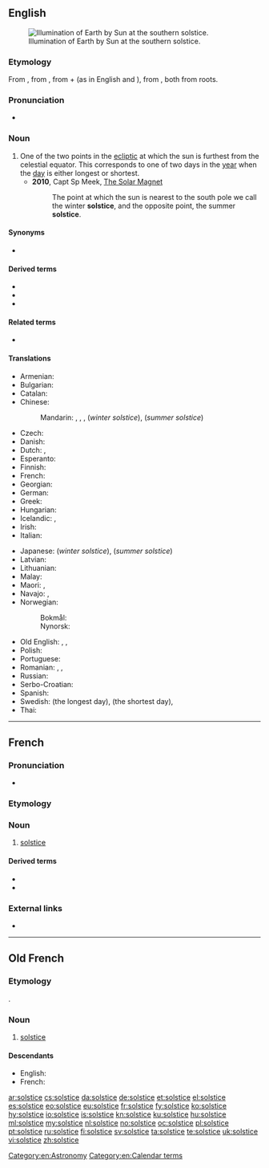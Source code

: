 ==English==
{{wikipedia}}
[[File:Earth-lighting-winter-solstice EN.png|thumb|Illumination of Earth by Sun at the southern solstice.]]

===Etymology===
From {{etyl|fro|en}} {{m|fro|solstice}}, from {{etyl|la|en}} {{m|la|solstitium}}, from {{m|la|sol||sun}} + {{m|la|sto||stand}} (as in English {{m|en|solar}} and {{m|en|resist}}), from {{m|la|sistō||I stand still}}, both from {{etyl|ine-pro|en}} roots.

===Pronunciation===
* {{IPA|/ˈsɒl.stɪs/|lang=en}}

===Noun===
{{en-noun}}

# One of the two points in the [[ecliptic]] at which the sun is furthest from the celestial equator. This corresponds to one of two days in the [[year]] when the [[day]] is either longest or shortest.
#* '''2010''', Capt Sp Meek, [https://books.google.com/books?id=ZNrtnH9kvYYC&pg=PP8&dq=solstice&hl=en&sa=X&ved=0CD4Q6AEwBji0AWoVChMI6YaS8uWsxwIVkiqICh32vgDd#v=onepage&q=solstice&f=false The Solar Magnet]
#*: The point at which the sun is nearest to the south pole we call the winter '''solstice''', and the opposite point, the summer '''solstice'''.

====Synonyms====
* {{l|en|sunstead}}

====Derived terms====
* {{l|en|summer solstice}}
* {{l|en|winter solstice}}
* {{l|en|solstitial}}

====Related terms====
* {{l|en|equinox}}

====Translations====
{{trans-top|point where the earth stands at the extreme of its ellipsis around the sun}}
* Armenian: {{t|hy|արևադարձ}}
* Bulgarian: {{t|bg|слънцестоéне|n|sc=Cyrl}}
* Catalan: {{t+|ca|solstici|m}}
* Chinese:
*: Mandarin: {{t+|cmn|至日|tr=zhìrì}}, {{t+|cmn|至點}}, {{t+|cmn|至点|tr=zhìdiǎn}}, {{t+|cmn|冬至|tr=dōngzhì}} (''winter solstice''), {{t+|cmn|夏至|tr=xiàzhì}} (''summer solstice'')
* Czech: {{t+|cs|slunovrat|m}}
* Danish: {{t+|da|solhverv|n}}
* Dutch: {{t+|nl|zonnewende|f}}, {{t+|nl|zonnestilstand|m}}
* Esperanto: {{t|eo|solstico}}
* Finnish: {{t+|fi|päivänseisaus}}
* French: {{t+|fr|solstice|m}}
* Georgian: {{t|ka|ნაბუნიობა}}
* German: {{t+|de|Sonnenwende|f}}
* Greek: {{t+|el|ηλιοστάσιο|n}}
* Hungarian: {{t+|hu|napforduló}}
* Icelandic: {{t|is|sólstöður|f-p}}, {{t|is|sólhvörf|n-p}}
* Irish: {{t|ga|grianstad|m}}
* Italian: {{t+|it|solstizio|m}}
{{trans-mid}}
* Japanese: {{t+|ja|冬至|tr=とうじ, tōji}} (''winter solstice''), {{t+|ja|夏至|tr=げし, geshi}} (''summer solstice'')
* Latvian: {{t+|lv|saulgrieži|m-p}}
* Lithuanian: {{t|lt|saulėgrįža|f}}
* Malay: {{t|ms|solstis}}
* Maori: {{t|mi|takanga o te rā}}, {{t|mi|hikumutu}} {{qualifier|winter solstice}}
* Navajo: {{t|nv|shá niighááh}}, {{t|nv|shá niiltłʼah}}
* Norwegian:
*: Bokmål: {{t|nb|solverv|n}}
*: Nynorsk: {{t|nn|solkverv|m}}
* Old English: {{t|ang|midsumor|m}}, {{t|ang|sunstede|m}}, {{t|ang|sungihte|n}}
* Polish: {{t+|pl|przesilenie|n}}
* Portuguese: {{t+|pt|solstício|m}}
* Romanian: {{t+|ro|solstițiu|n}}, {{t|ro|solstițiul verii|n}}, {{t|ro|solstițiul iernii|n}}
* Russian: {{t+|ru|солнцестоя́ние|n}}
* Serbo-Croatian: {{t+|sh|suncostaj|m}}
* Spanish: {{t+|es|solsticio|m}}
* Swedish: {{t+|sv|sommarsolstånd}} (the longest day), {{t+|sv|vintersolstånd}} (the shortest day), {{t+|sv|solstånd|n}}
* Thai: {{t|th|มายัน|tr=mayan|sc=Thai}}
{{trans-bottom}}

[[Category:en:Astronomy]]
[[Category:en:Calendar terms]]

----

==French==
{{wikipedia|lang=fr}}

===Pronunciation===
* {{IPA|/sɔl.stis/|lang=fr}}

===Etymology===
{{etyl|la|fr}} {{m|la|solstitium}}

===Noun===
{{fr-noun|m}}

# {{lb|fr|astronomy}} [[solstice#English|solstice]]

====Derived terms====
* {{l|fr|solstice d'été}}
* {{l|fr|solstice d'hiver}}

===External links===
* {{R:TLFi}}

----

==Old French==

===Etymology===
{{lbor|fro|la|solstitium}}.

===Noun===
{{fro-noun|m}}

# {{lb|fro|astronomy}} [[solstice#English|solstice]]

====Descendants====
* English: {{l|en|solstice}}
* French: {{l|fr|solstice}}

[[ar:solstice]]
[[cs:solstice]]
[[da:solstice]]
[[de:solstice]]
[[et:solstice]]
[[el:solstice]]
[[es:solstice]]
[[eo:solstice]]
[[eu:solstice]]
[[fr:solstice]]
[[fy:solstice]]
[[ko:solstice]]
[[hy:solstice]]
[[io:solstice]]
[[is:solstice]]
[[kn:solstice]]
[[ku:solstice]]
[[hu:solstice]]
[[ml:solstice]]
[[my:solstice]]
[[nl:solstice]]
[[no:solstice]]
[[oc:solstice]]
[[pl:solstice]]
[[pt:solstice]]
[[ru:solstice]]
[[fi:solstice]]
[[sv:solstice]]
[[ta:solstice]]
[[te:solstice]]
[[uk:solstice]]
[[vi:solstice]]
[[zh:solstice]]